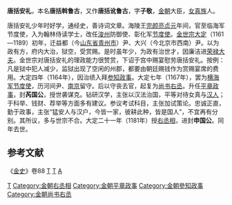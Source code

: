 '''唐括安礼'''{{BD|？||1181年|}}，本名'''唐括斡鲁古'''，又作'''唐括讹鲁古'''，字'''子敬'''，[[金朝|金朝]]大臣，[[女真族|女真族]]人。

唐括安礼少年时好学，通经史，善诗词文章。海陵王[[完颜亮|完颜亮]][[贞元_(金朝)|贞元]]年间，官至临海军节度使，入为翰林侍读学士，改任[[浚州|浚州]]防御使、彰化军[[节度使|节度使]]。[[金世宗|金世宗]][[大定_(金朝)|大定]]（1161—1189）初年，迁益都（今[[山东省|山东省]][[青州市|青州市]]）尹、大兴（今北京市西南）尹。以为政有方，府内大治，狱空，受赏赐。是时虽年少，为政有治世才，因廉洁进[[荣禄大夫|荣禄大夫]]。金世宗对唐括安礼的理政能力很赞赏，下诏于宫中赐宴慰劳唐括安礼。按例：凡是狱中犯人减少，监狱出现了空闲的州郡，都要由朝廷赐钱作为赏赐宴席的费用。大定四年（1164年），因治绩入拜[[参知政事|参知政事]]。大定七年（1167年），罢为[[横海军节度使|横海军节度使]]，历河间尹、[[开封府|南京]]留守。后以守丧去官，起复为[[尚书右丞|尚书右丞]]。升任[[平章政事|平章政事]]，封'''芮国公'''，授世袭谋克。钻研汉学，主张以汉法治国，平等对待女真与[[汉人|汉人]]；于科举、钱财、荐举等方面多有建议。参议考试科目，主张加试策论。忠诚正直，勤于政事，主张“猛安人与汉户，今皆一家，彼耕此种，皆是国人”，不宜再有分别。其所议，多与世宗不合。大定二十一年（1181年）授[[右丞相|右丞相]]，进封'''申国公'''。同年去世。
==参考文献==
《[[金史|金史]]》卷88
[[分类:金朝中书令|T]]
[[分类:金朝女真人|T]]
[[分类:唐括姓|A]]
[[Category:金朝国公|T]]
[[Category:金朝右丞相|Category:金朝右丞相]]
[[Category:金朝平章政事|Category:金朝平章政事]]
[[Category:金朝參知政事|Category:金朝參知政事]]
[[Category:金朝尚书右丞|Category:金朝尚书右丞]]